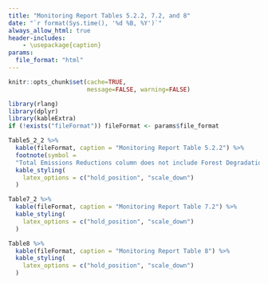 ```yaml
---
title: "Monitoring Report Tables 5.2.2, 7.2, and 8"
date: "`r format(Sys.time(), '%d %B, %Y')`"
always_allow_html: true
header-includes:
    - \usepackage{caption}
params:
  file_format: "html"
---
```


```r
knitr::opts_chunk$set(cache=TRUE,
                      message=FALSE, warning=FALSE)

library(rlang)
library(dplyr)
library(kableExtra)
if (!exists("fileFormat")) fileFormat <- params$file_format
```


\captionsetup[table]{labelformat=empty}


```r
Table5_2_2 %>%
  kable(fileFormat, caption = "Monitoring Report Table 5.2.2") %>%
  footnote(symbol = 
  "Total Emissions Reductions column does not include Forest Degradation emissions as they are estimated with proxy data.", threeparttable = True) %>%
  kable_styling(
    latex_options = c("hold_position", "scale_down")
  )
```






```r
Table7_2 %>%
  kable(fileFormat, caption = "Monitoring Report Table 7.2") %>%
  kable_styling(
    latex_options = c("hold_position", "scale_down")
  )
```


```r
Table8 %>%
  kable(fileFormat, caption = "Monitoring Report Table 8") %>%
  kable_styling(
    latex_options = c("hold_position", "scale_down")
  )
```

